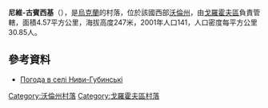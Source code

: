 {{coord|50|31|58|N|25|4|55|E|scale:30000|display=title}}

'''尼維-古賓西基'''（{{lang-uk|Ниви-Губинські}}），是[[烏克蘭|烏克蘭]]的村落，位於該國西部[[沃倫州|沃倫州]]，由[[戈羅霍夫區|戈羅霍夫區]]負責管轄，面積4.57平方公里，海拔高度247米，2001年人口141，人口密度每平方公里30.85人。

==參考資料==
* [http://weather.in.ua/ua/volynskaja/16853 Погода в селі Ниви-Губинські] {{Wayback|url=http://weather.in.ua/ua/volynskaja/16853 |date=20111219092312 }}

[[Category:沃倫州村落|Category:沃倫州村落]]
[[Category:戈羅霍夫區村落|Category:戈羅霍夫區村落]]


{{Volyn-geo-stub}}